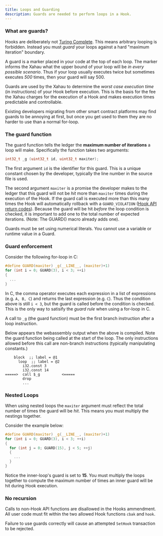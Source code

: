 ```yaml
---
title: Loops and Guarding
description: Guards are needed to perform loops in a Hook.
---
```


### What are guards?

Hooks are deliberately not [Turing Complete](https://en.wikipedia.org/wiki/Turing_completeness). This means arbitrary looping is forbidden. Instead you must _guard_ your loops against a hard "maximum iteration" boundary.

A guard is a marker placed in your code at the top of each loop. The marker informs the Xahau what the upper bound of your loop will be _in every possible scenario_. Thus if your loop usually executes twice but sometimes executes _500_ times, then your guard will say 500.

Guards are used by the Xahau to determine the _worst case execution time_ (in instructions) of your Hook before execution. This is the basis for the fee the Xahau charges for the execution of a Hook and makes execution times predictable and controllable.

<Aside type="tip">
  Existing developers migrating from other smart contract platforms may find guards to be annoying at first, but once you get used to them they are no harder to use than a normal for-loop.
</Aside>

### The guard function

The guard function tells the ledger the **maximum number of iterations** a loop will make. Specifically the function takes two arguments:

```c
int32_t _g (uint32_t id, uint32_t maxiter);
```

The first argument `id` is the identifier for this guard. This is a unique constant chosen by the developer, typically the line number in the source file is used.

The second argument `maxiter` is a promise the developer makes to the ledger that this guard will not be _hit_ more than `maxiter` times during the execution of the Hook. If the guard call is executed more than this many times the Hook will automatically rollback with a `GUARD_VIOLATION` ([Hook API return codes](ref:negative-return-codes)). Because the guard will be hit _before_ the loop condition is checked, it is important to add one to the total number of expected iterations. (Note: The GUARD() macro already adds one).

<Aside type="caution">
  Guards must be set using numerical literals. You cannot use a variable or runtime value in a Guard.
</Aside>

### Guard enforcement

Consider the following for-loop in C:

```c
#define GUARD(maxiter) _g(__LINE__, (maxiter)+1)
for (int i = 0; GUARD(3), i < 3; ++i)
{
  ...
}
```

In C, the comma operator executes each expression in a list of expressions (e.g. `A, B, C`) and returns the last expression (e.g. `C`). Thus the condition above is still `i < 3`, but the guard is called before the condition is checked. This is the only way to satisify the _guard rule_ when using a for-loop in C.

<Aside type="tip" title="The Guard Rule">
  A call to <code>_g</code> (the guard function) must be the first branch instruction after a loop instruction.
</Aside>

Below appears the webassembly output when the above is compiled. Note the guard function being called at the start of the loop. The only instructions allowed before this call are non-branch instructions (typically manipulating constants.)

```
    block  ;; label = @1
      loop  ;; label = @2
        i32.const 3
        i32.const 14
=====>  call $_g          <=====
        drop
        ...
```

### Nested Loops

When using nested loops the `maxiter` argument must reflect the total number of times the guard will be _hit_. This means you must multiply the nestings together.

Consider the example below:

```c
#define GUARD(maxiter) _g(__LINE__, (maxiter)+1)
for (int i = 0; GUARD(3), i < 3; ++i)
{
  for (int j = 0; GUARD(15), j < 5; ++j)
  {
    ...
  }
}
```

Notice the inner-loop's guard is set to **15**. You must multiply the loops together to compute the maximum number of times an inner guard will be hit during Hook execution.

### No recursion

Calls to non-Hook API functions are disallowed in the Hooks ammendment. All user code must fit within the two allowed Hook functions `cbak` and `hook`.

<Aside type="caution">
  Failure to use guards correctly will cause an attempted <code>SetHook</code> transaction to be rejected.
</Aside>
